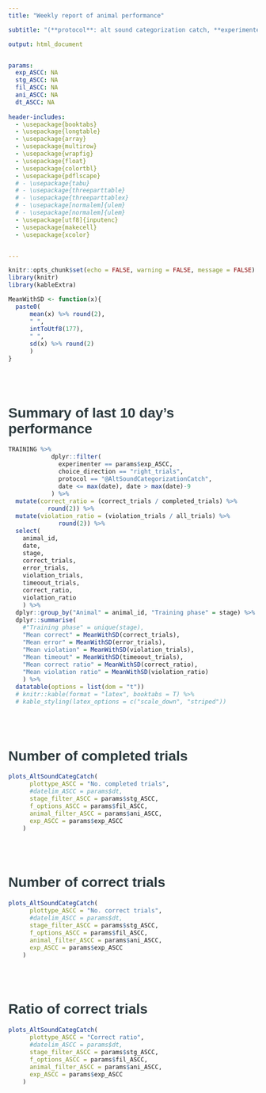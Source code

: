 ```yaml
---
title: "Weekly report of animal performance"

subtitle: "(**protocol**: alt sound categorization catch, **experimenter**: `r params$exp_ASCC`)"

output: html_document


params:
  exp_ASCC: NA
  stg_ASCC: NA
  fil_ASCC: NA
  ani_ASCC: NA
  dt_ASCC: NA
  
header-includes:
  - \usepackage{booktabs}
  - \usepackage{longtable}
  - \usepackage{array}
  - \usepackage{multirow}
  - \usepackage{wrapfig}
  - \usepackage{float}
  - \usepackage{colortbl}
  - \usepackage{pdflscape}
  # - \usepackage{tabu}
  # - \usepackage{threeparttable}
  # - \usepackage{threeparttablex}
  # - \usepackage[normalem]{ulem}
  # - \usepackage[normalem]{ulem}
  - \usepackage[utf8]{inputenc}
  - \usepackage{makecell}
  - \usepackage{xcolor}


---
```


<style type="text/css">

body{ /* Normal  */
      font-size: 14px;
      font-family: "Arial", Helvetica, sans-serif;
  }
td {  /* Table  */
  font-size: 12px;
}
h1.title {
  font-size: 38px;
  font-family: "Arial", Helvetica, sans-serif;
  color: #4d4e4f;
}
h1 { /* Header 1 */
  font-size: 28px;
  font-family: "Arial", Helvetica, sans-serif;
  color: #2c3a3e;
}
h2 { /* Header 2 */
  font-size: 22px;
  font-family: "Arial", Helvetica, sans-serif;
  color: #2c3a3e;
}
h3 { /* Header 3 */
  font-size: 18px;
  font-family: "Arial", Helvetica, sans-serif;
  color: #2c3a3e;
}
code.r{ /* Code block */
    font-size: 12px;
}
pre { /* Code block - determines code spacing between lines */
    font-size: 14px;
}
</style>





 
```r
knitr::opts_chunk$set(echo = FALSE, warning = FALSE, message = FALSE)
library(knitr)
library(kableExtra)

MeanWithSD <- function(x){
  paste0(
      mean(x) %>% round(2),
      " ", 
      intToUtf8(177),
      " ",    
      sd(x) %>% round(2)
      )
}

```

<br><br>

# Summary of last 10 day's performance

```r
TRAINING %>%
            dplyr::filter(
              experimenter == params$exp_ASCC,
              choice_direction == "right_trials",
              protocol == "@AltSoundCategorizationCatch",
              date <= max(date), date > max(date)-9
            ) %>%
  mutate(correct_ratio = (correct_trials / completed_trials) %>%
           round(2)) %>%
  mutate(violation_ratio = (violation_trials / all_trials) %>%
              round(2)) %>% 
  select(
    animal_id,
    date,
    stage,
    correct_trials,
    error_trials,
    violation_trials,
    timeoout_trials,
    correct_ratio,
    violation_ratio
    ) %>% 
  dplyr::group_by("Animal" = animal_id, "Training phase" = stage) %>% 
  dplyr::summarise(
    #"Training phase" = unique(stage),
    "Mean correct" = MeanWithSD(correct_trials),
    "Mean error" = MeanWithSD(error_trials),
    "Mean violation" = MeanWithSD(violation_trials),
    "Mean timeout" = MeanWithSD(timeoout_trials),
    "Mean correct ratio" = MeanWithSD(correct_ratio),
    "Mean violation ratio" = MeanWithSD(violation_ratio)
    ) %>% 
  datatable(options = list(dom = "t"))
  # knitr::kable(format = "latex", booktabs = T) %>% 
  # kable_styling(latex_options = c("scale_down", "striped"))
```

<br><br>

# Number of completed trials

```r
plots_AltSoundCategCatch(
      plottype_ASCC = "No. completed trials",
      #datelim_ASCC = params$dt,
      stage_filter_ASCC = params$stg_ASCC,
      f_options_ASCC = params$fil_ASCC,
      animal_filter_ASCC = params$ani_ASCC,
      exp_ASCC = params$exp_ASCC
    )
```


<br><br>

# Number of correct trials

```r
plots_AltSoundCategCatch(
      plottype_ASCC = "No. correct trials",
      #datelim_ASCC = params$dt,
      stage_filter_ASCC = params$stg_ASCC,
      f_options_ASCC = params$fil_ASCC,
      animal_filter_ASCC = params$ani_ASCC,
      exp_ASCC = params$exp_ASCC
    )
```


<br><br>

# Ratio of correct trials

```r
plots_AltSoundCategCatch(
      plottype_ASCC = "Correct ratio",
      #datelim_ASCC = params$dt,
      stage_filter_ASCC = params$stg_ASCC,
      f_options_ASCC = params$fil_ASCC,
      animal_filter_ASCC = params$ani_ASCC,
      exp_ASCC = params$exp_ASCC
    )
```
